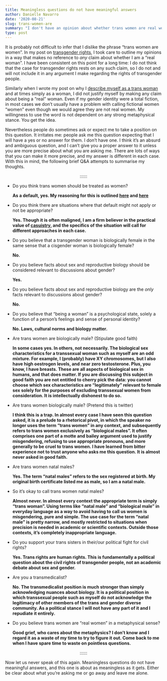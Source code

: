 ```yaml
---
title: Meaningless questions do not have meaningful answers
author: Danielle Navarro
date: '2020-08-21'
slug: trans-women-are
summary: "I don't have an opinion about whether trans women are real women, any more than I have an estimate of the number of angels that can dance on the head of a pin or a belief about the mood of Thursday."
type: post
---
```


It is probably not difficult to infer that I dislike the phrase "trans women are women". In my post on [transgender rights](/post/an-ordinary-account), I took care to outline my opinions in a way that makes no reference to *any* claim about whether I am a "real woman". I have been consistent on this point for a long time: I do not think that the case for transgender rights rests on any such claim, so I do not and will not include it in any argument I make regarding the rights of transgender people.

Similarly when I wrote my post on why I [describe myself as a trans woman](/post/a-lexical-decision) and at times simply as a woman, I did not justify myself by making any claim about being a "real" woman. Even if my gender identity were a total fiction, in most cases we don't usually have a problem with calling fictional women "women" even though we would agree they are not real women. My willingness to use the word is not dependent on any strong metaphysical stance. You get the idea.

Nevertheless people do sometimes ask or expect me to take a position on this question. It irritates me: people ask me this question expecting that I will have a yes or no answer for them. I don't have one. I think it's an absurd and ambiguous question, and I can't give you a proper answer to it unless you are more precise about what you are asking me. There are lots of ways that you can make it more precise, and my answer is different in each case. With this in mind, the following brief Q&A attempts to summarise my thoughts.

<p align="center">::::::</p>

-   Do you think trans women should be treated as women? 
    
    **As a default, yes. My reasoning for this is outlined [here](/post/an-ordinary-account) and [here](/post/a-lexical-decision)**
    

-   Do you think there are situations where that default might not apply or not be appropriate?

    **Yes. Though it is often maligned, I am a firm believer in the practical value of [casuistry](https://en.wikipedia.org/wiki/Casuistry), and the specifics of the situation will call for different approaches in each case.**


-   Do you believe that a transgender woman is biologically female in the same sense that a cisgender woman is biologically female?

    **No.**


-   Do you believe facts about sex and reproductive biology should be considered relevant to discussions about gender? 

    **Yes.**

-   Do you believe facts about sex and reproductive biology are the *only* facts relevant to discussions about gender?

    **No.**
    
-   Do you believe that "being a woman" is a psychological state, solely a function of a person's feelings and sense of personal identity? 

    **No. Laws, cultural norms and biology matter.**


-   Are trans women are biologically male? (Stipulate good faith)

    **In some cases yes. In others, not necessarily. The biological sex characteristics for a transsexual woman such as myself are an odd mixture. For example, I (probably) have XY chromosomes, but I also have high oestrogen levels, and near zero testosterone. Plus, you know, I have breasts. These are all aspects of biological sex in humans, and that does matter. If you are discussing this subject in good faith you are not entitled to cherry pick the data: you cannot choose which sex characteristics are "legitimately" relevant to female sex solely for the purposes of excluding transsexual women from consideration. It is intellectually dishonest to do so.**

-   Are trans women biologically male? (Pretend this is twitter)

    **I think this is a trap. In almost every case I have seen this question asked, it is a prelude to a rhetorical pivot, in which the speaker no longer uses the term "trans women" in any context, and subsequently refers to trans women exclusively as "biological males". It often comprises one part of a motte and bailey argument used to justify misgendering, refusing to use appropriate pronouns, and more generally to be cruel to trans women. I have learned from bitter experience not to trust anyone who asks me this question. It is almost never asked in good faith.**

-   Are trans women natal males?

    **Yes. The term "natal males" refers to the sex registered at birth. My original birth certificate listed me as male, so I am a natal male.**

-   So it's okay to call trans women natal males?

    **Almost never. In almost every context the appropriate term is simply "trans woman". Using terms like "natal male" and "biological male" in everyday language as a way to avoid having to call us women is misgendering, pure and simple. The use case for the term "natal male" is pretty narrow, and mostly restricted to situations when precision is needed in academic or scientific contexts. Outside those contexts, it's completely inappropriate language.**

-   Do you support your trans sisters in their/our political fight for civil rights? 

    **Yes. Trans rights are human rights. This is fundamentally a political question about the civil rights of transgender people, not an academic debate about sex and gender.**


-   Are you a transmedicalist?

    **No. The transmedicalist position is much stronger than simply acknowledging nuances about biology. It is a political position in which transsexual people such as myself do not acknowledge the legitimacy of other members of the trans and gender diverse community. As a political stance I will not have any part of it and I repudiate it entirely.**


-   Do you believe trans women are "real women" in a metaphysical sense? 

    **Good grief, who cares about the metaphysics? I don't know and I regard it as a waste of my time to try to figure it out. Come back to me when I have spare time to waste on pointless questions.**

<p align="center">::::::</p>

Now let us never speak of this again. Meaningless questions do not have meaningful answers, and this one is about as meaningless as it gets. Either be clear about what you're asking me or go away and leave me alone.